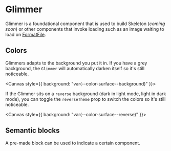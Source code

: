 
<Meta title="Components/Status and Feedback/Glimmer" component={Glimmer} />

# Glimmer

Glimmer is a foundational component that is used to build Skeleton (_coming
soon_) or other components that invoke loading such as an image waiting to load
on [FormatFile](/components/FormatFile).

## Colors

Glimmers adapts to the background you put it in. If you have a grey background,
the `Glimmer` will automatically darken itself so it's still noticeable.

<Canvas style={{ background: "var(--color-surface--background)" }}>
  <Glimmer />
</Canvas>

If the Glimmer sits on a `reverse` background (dark in light mode, light in dark
mode), you can toggle the `reverseTheme` prop to switch the colors so it's still
noticeable.

<Canvas style={{ background: "var(--color-surface--reverse)" }}>
  <Box background="surface--reverse" padding="base">
    <Glimmer reverseTheme />
  </Box>
</Canvas>

## Semantic blocks

A pre-made block can be used to indicate a certain component.


<Tabs>
  <Tab label={"Glimmer.Header"}>
    <Source code={"Glimmer.Header"} />
    <Canvas withSource="none">
      <Glimmer.Header />
    </Canvas>
    <ArgsTable of={Glimmer.Header} />
  </Tab>
  <Tab label={"Glimmer.Text"}>
    <Source code={"Glimmer.Text"} />
    <Canvas withSource="none">
      <Glimmer.Text />
    </Canvas>
    <ArgsTable of={Glimmer.Text} />
  </Tab>
  <Tab label={"Glimmer.Button"}>
    <Source code={"Glimmer.Button"} />
    <Canvas withSource="none">
      <Glimmer.Button />
    </Canvas>
    <ArgsTable of={Glimmer.Button} />
  </Tab>
</Tabs>

